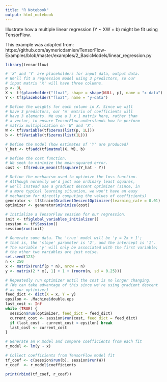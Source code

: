 ```yaml
---
title: "R Notebook"
output: html_notebook
---
```


Illustrate how a multiple linear regression (Y ~ XW + b) might be fit using TensorFlow.

This example was adapted from: https://github.com/aymericdamien/TensorFlow-Examples/blob/master/examples/2_BasicModels/linear_regression.py

```r
library(tensorflow)

# 'X' and 'Y' are placeholders for input data, output data.
# We'll fit a regression model using 3 predictors, so our
# input matrix 'X' will have three columns.
p <- 3L
X <- tf$placeholder("float", shape = shape(NULL, p), name = "x-data")
Y <- tf$placeholder("float", name = "y-data")

# Define the weights for each column in X. Since we will
# have 3 predictors, our 'W' matrix of coefficients will
# have 3 elements. We use a 3 x 1 matrix here, rather than
# a vector, to ensure TensorFlow understands how to perform
# matrix multiplication on 'W' and 'X'.
W <- tf$Variable(tf$zeros(list(p, 1L)))
b <- tf$Variable(tf$zeros(list(1L)))

# Define the model (how estimates of 'Y' are produced)
Y_hat <- tf$add(tf$matmul(X, W), b)

# Define the cost function.
# We seek to minimize the mean-squared error.
cost <- tf$reduce_mean(tf$square(Y_hat - Y))

# Define the mechanism used to optimize the loss function.
# Although normally we'd just use ordinary least squares,
# we'll instead use a gradient descent optimizer (since, in
# a more typical learning situation, we won't have an easy
# mechanism for directly computing the values of coefficients)
generator <- tf$train$GradientDescentOptimizer(learning_rate = 0.01)
optimizer <- generator$minimize(cost)

# Initialize a TensorFlow session for our regression.
init <- tf$global_variables_initializer()
session <- tf$Session()
session$run(init)

# Generate some data. The 'true' model will be 'y = 2x + 1';
# that is, the 'slope' parameter is '2', and the intercept is '1'.
# The variable 'y' will only be associated with the first variable;
# the other two variables are just noise.
set.seed(123)
n <- 250
x <- matrix(runif(p * n), nrow = n)
y <- matrix(2 * x[, 1] + 1 + (rnorm(n, sd = 0.25)))

# Repeatedly run optimizer until the cost is no longer changing.
# (We can take advantage of this since we're using gradient descent
# as our optimizer)
feed_dict <- dict(X = x, Y = y)
epsilon <- .Machine$double.eps
last_cost <- Inf
while (TRUE) {
  session$run(optimizer, feed_dict = feed_dict)
  current_cost <- session$run(cost, feed_dict = feed_dict)
  if (last_cost - current_cost < epsilon) break
  last_cost <- current_cost
}

# Generate an R model and compare coefficients from each fit
r_model <- lm(y ~ x)

# Collect coefficients from TensorFlow model fit
tf_coef <- c(session$run(b), session$run(W))
r_coef  <- r_model$coefficients

print(rbind(tf_coef, r_coef))
```

